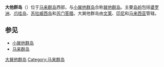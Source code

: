 {{unreferenced|time=2019-02-11T07:03:57+00:00}}
{{Infobox islands
|name = 大巽他群島
|image name =
|image caption =
|map image = Greater sunda islands.png
|native name =
|native name link =
|location = [[東南亞|東南亞]]
|coordinates= {{coord|0|00|N|110|00|E|region:ID_type:isle|display=inline,title}}
|archipelago = [[巽他群島|巽他群島]]
|total islands =
|major islands =
|area km2 = 
|highest mount =
|elevation m =
|country = {{BRN}}
|country admin divisions title =
|country admin divisions =
|country largest city =
|country largest city population =
|country 1 = {{IDN}}
|country 2 = {{MYS}}
|country 3 = {{SIN}}
|population =
|population as of =
|density km2 =
|ethnic groups =
}}
'''大{{zy|巽|-{zh-cn:xùn;zh-tw:ㄒㄩㄣˋ;zh-hk:seon3;zh-sg:xùn}-}}他群岛'''（{{lang-id|Kepulauan Sunda Besar}}）位于[[马来群岛|马来群岛]]西部，与[[小巽他群岛|小巽他群岛]]合称[[巽他群岛|巽他群岛]]。主要[[岛屿|岛屿]]包括[[婆罗洲|婆罗洲]]、[[爪哇岛|爪哇岛]]、[[苏拉威西岛|苏拉威西岛]]和[[苏门答腊|苏门答腊]]。大巽他群岛由[[文莱|文莱]]、[[印尼|印尼]]和[[马来西亚|马来西亚]]管辖。

== 参见 ==
* [[小巽他群岛|小巽他群岛]]
* [[马来群岛|马来群岛]]
{{Authority control}}{{太平洋島嶼}}{{asia-geo-stub}}

[[Category:大巽他群岛|]]
[[Category:马来群岛|Category:马来群岛]]